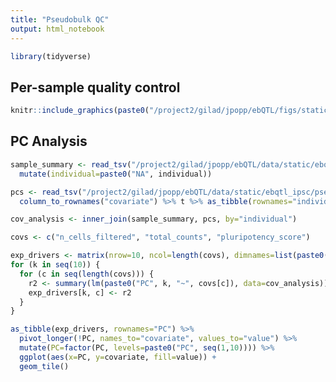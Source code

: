 ```yaml
---
title: "Pseudobulk QC"
output: html_notebook
---
```

```r
library(tidyverse)
```

## Per-sample quality control
```r
knitr::include_graphics(paste0("/project2/gilad/jpopp/ebQTL/figs/static/ebqtl_ipsc/pseudobulk_scran/basic/IPSC/qc.png"))
```

## PC Analysis
```r
sample_summary <- read_tsv("/project2/gilad/jpopp/ebQTL/data/static/ebqtl_ipsc/pseudobulk_scran/basic/sample_summary_manual.tsv") %>%
  mutate(individual=paste0("NA", individual))

pcs <- read_tsv("/project2/gilad/jpopp/ebQTL/data/static/ebqtl_ipsc/pseudobulk_scran/basic/IPSC/covariates.tsv") %>%
  column_to_rownames("covariate") %>% t %>% as_tibble(rownames="individual") 

cov_analysis <- inner_join(sample_summary, pcs, by="individual")

covs <- c("n_cells_filtered", "total_counts", "pluripotency_score")

exp_drivers <- matrix(nrow=10, ncol=length(covs), dimnames=list(paste0("PC", seq(10)), covs))
for (k in seq(10)) {
  for (c in seq(length(covs))) {
    r2 <- summary(lm(paste0("PC", k, "~", covs[c]), data=cov_analysis))$adj.r.squared
    exp_drivers[k, c] <- r2
  }
}

as_tibble(exp_drivers, rownames="PC") %>%
  pivot_longer(!PC, names_to="covariate", values_to="value") %>%
  mutate(PC=factor(PC, levels=paste0("PC", seq(1,10)))) %>%
  ggplot(aes(x=PC, y=covariate, fill=value)) +
  geom_tile()
```
